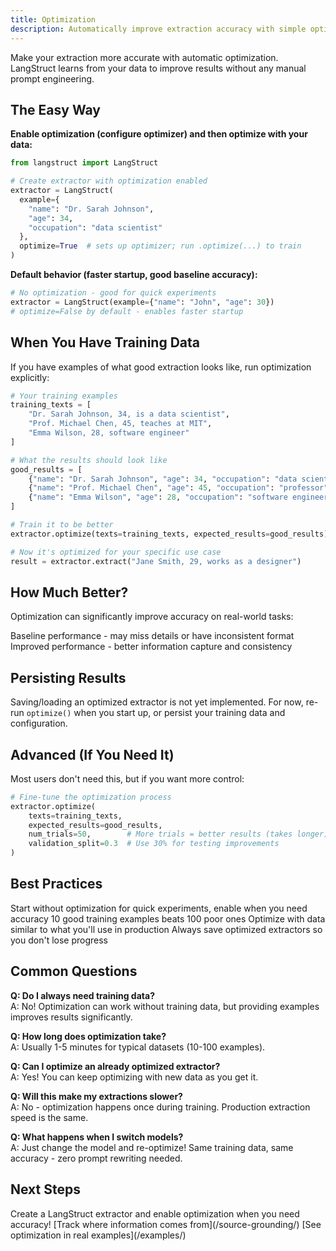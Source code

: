 ```yaml
---
title: Optimization
description: Automatically improve extraction accuracy with simple optimization
---
```



Make your extraction more accurate with automatic optimization. LangStruct learns from your data to improve results without any manual prompt engineering.

## The Easy Way

**Enable optimization (configure optimizer) and then optimize with your data:**

```python
from langstruct import LangStruct

# Create extractor with optimization enabled
extractor = LangStruct(
  example={
    "name": "Dr. Sarah Johnson",
    "age": 34,
    "occupation": "data scientist"
  },
  optimize=True  # sets up optimizer; run .optimize(...) to train
)
```

**Default behavior (faster startup, good baseline accuracy):**

```python
# No optimization - good for quick experiments
extractor = LangStruct(example={"name": "John", "age": 30})
# optimize=False by default - enables faster startup
```

## When You Have Training Data

If you have examples of what good extraction looks like, run optimization explicitly:

```python
# Your training examples
training_texts = [
    "Dr. Sarah Johnson, 34, is a data scientist",
    "Prof. Michael Chen, 45, teaches at MIT",
    "Emma Wilson, 28, software engineer"
]

# What the results should look like
good_results = [
    {"name": "Dr. Sarah Johnson", "age": 34, "occupation": "data scientist"},
    {"name": "Prof. Michael Chen", "age": 45, "occupation": "professor"},
    {"name": "Emma Wilson", "age": 28, "occupation": "software engineer"}
]

# Train it to be better
extractor.optimize(texts=training_texts, expected_results=good_results)

# Now it's optimized for your specific use case
result = extractor.extract("Jane Smith, 29, works as a designer")
```

## How Much Better?

Optimization can significantly improve accuracy on real-world tasks:

<CardGrid>
	<Card title="Before Optimization" icon="warning">
		Baseline performance - may miss details or have inconsistent format
	</Card>
	<Card title="After Optimization" icon="approve-check">
		Improved performance - better information capture and consistency
	</Card>
</CardGrid>

## Persisting Results

Saving/loading an optimized extractor is not yet implemented.
For now, re-run `optimize()` when you start up, or persist your training data and configuration.

## Advanced (If You Need It)

Most users don't need this, but if you want more control:

```python
# Fine-tune the optimization process
extractor.optimize(
    texts=training_texts,
    expected_results=good_results,
    num_trials=50,        # More trials = better results (takes longer)
    validation_split=0.3  # Use 30% for testing improvements
)
```

## Best Practices

<CardGrid>
	<Card title="Start Simple" icon="rocket">
		Start without optimization for quick experiments, enable when you need accuracy
	</Card>
	<Card title="Quality Over Quantity" icon="star">
		10 good training examples beats 100 poor ones
	</Card>
	<Card title="Test on Real Data" icon="approve-check">
		Optimize with data similar to what you'll use in production
	</Card>
	<Card title="Save Your Work" icon="document">
		Always save optimized extractors so you don't lose progress
	</Card>
</CardGrid>

## Common Questions

**Q: Do I always need training data?**  
A: No! Optimization can work without training data, but providing examples improves results significantly.

**Q: How long does optimization take?**  
A: Usually 1-5 minutes for typical datasets (10-100 examples).

**Q: Can I optimize an already optimized extractor?**  
A: Yes! You can keep optimizing with new data as you get it.

**Q: Will this make my extractions slower?**  
A: No - optimization happens once during training. Production extraction speed is the same.

**Q: What happens when I switch models?**  
A: Just change the model and re-optimize! Same training data, same accuracy - zero prompt rewriting needed.

## Next Steps

<CardGrid>
	<Card title="Try It Now" icon="laptop">
		Create a LangStruct extractor and enable optimization when you need accuracy!
	</Card>
	<Card title="Source Grounding" icon="document">
		[Track where information comes from](/source-grounding/)
	</Card>
	<Card title="Examples" icon="open-book">
		[See optimization in real examples](/examples/)
	</Card>
</CardGrid>

